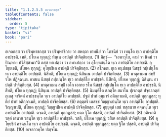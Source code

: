 ```yaml
---
title: "1.1.2.5.5 อเจลกวคฺค"
tableOfContents: false
sidebar:
  order: 5
type: "tipitaka"
basket: "vi"
book: "pari"
---
```



<DynamicBreadcrumb />

<Division number="169" book="pari">

<Paragraph number="429" book="pari">
อเจลกสฺส วา ปริพฺพาชกสฺส วา ปริพฺพาชิกาย วา สหตฺถา ขาทนียํ วา โภชนียํ วา เทนฺโต ทฺเว อาปตฺติโย อาปชฺชติ. เทติ, ปโยเค ทุกฺกฏํ; ทินฺเน อาปตฺติ ปาจิตฺติยสฺส. (1)
</Paragraph>

<Paragraph number="430" book="pari">
ภิกฺขุํ—  “เอหาวุโส, คามํ วา นิคมํ วา ปิณฺฑาย ปวิสิสฺสามา”ติ ตสฺส ทาเปตฺวา วา อทาเปตฺวา วา อุโยฺยเชนฺโต ทฺเว อาปตฺติโย อาปชฺชติ. อุโยฺยเชติ, ปโยเค ทุกฺกฏํ; อุโยฺยชิเต อาปตฺติ ปาจิตฺติยสฺส. (2)
</Paragraph>

<Paragraph number="431" book="pari">
สโภชเน กุเล อนุปขชฺช นิสชฺชํ กปฺเปนฺโต ทฺเว อาปตฺติโย อาปชฺชติ. นิสีทติ, ปโยเค ทุกฺกฏํ; นิสินฺเน อาปตฺติ ปาจิตฺติยสฺส. (3)
</Paragraph>

<Paragraph number="432" book="pari">
มาตุคาเมน สทฺธิํ รโห ปฏิจฺฉนฺเน อาสเน นิสชฺชํ กปฺเปนฺโต ทฺเว อาปตฺติโย อาปชฺชติ. นิสีทติ, ปโยเค ทุกฺกฏํ; นิสินฺเน อาปตฺติ ปาจิตฺติยสฺส. (4)
</Paragraph>

<Paragraph number="433" book="pari">
มาตุคาเมน สทฺธิํ เอโก เอกาย รโห นิสชฺชํ กปฺเปนฺโต ทฺเว อาปตฺติโย อาปชฺชติ. นิสีทติ, ปโยเค ทุกฺกฏํ; นิสินฺเน อาปตฺติ ปาจิตฺติยสฺส. (5)
</Paragraph>

<Paragraph number="434" book="pari">
นิมนฺติโต สภตฺโต สมาโน ปุเรภตฺตํ ปจฺฉาภตฺตํ กุเลสุ จาริตฺตํ อาปชฺชนฺโต ทฺเว อาปตฺติโย อาปชฺชติ. ปฐมํ ปาทํ อุมฺมารํ อติกฺกาเมติ, อาปตฺติ ทุกฺกฏสฺส; ทุติยํ ปาทํ อติกฺกาเมติ, อาปตฺติ ปาจิตฺติยสฺส. (6)
</Paragraph>

<Paragraph number="435" book="pari">
ตตุตฺตริ เภสชฺชํ วิญฺญาเปนฺโต ทฺเว อาปตฺติโย อาปชฺชติ. วิญฺญาเปติ, ปโยเค ทุกฺกฏํ; วิญฺญาปิเต อาปตฺติ ปาจิตฺติยสฺส. (7)
</Paragraph>

<Paragraph number="436" book="pari">
อุยฺยุตฺตํ เสนํ ทสฺสนาย คจฺฉนฺโต ทฺเว อาปตฺติโย อาปชฺชติ. คจฺฉติ, อาปตฺติ ทุกฺกฏสฺส; ยตฺถ ฐิโต ปสฺสติ, อาปตฺติ ปาจิตฺติยสฺส. (8)
</Paragraph>

<Paragraph number="437" book="pari">
อติเรกติรตฺตํ เสนาย วสนฺโต ทฺเว อาปตฺติโย อาปชฺชติ. วสติ, ปโยเค ทุกฺกฏํ; วสิเต อาปตฺติ ปาจิตฺติยสฺส. (9)
</Paragraph>

<Paragraph number="438" book="pari">
อุโยฺยธิกํ คจฺฉนฺโต ทฺเว อาปตฺติโย อาปชฺชติ. คจฺฉติ, อาปตฺติ ทุกฺกฏสฺส; ยตฺถ ฐิโต ปสฺสติ, อาปตฺติ ปาจิตฺติยสฺส. (10)

</Paragraph>
</Division>

<Paragraph number="439" type="center" book="pari">
อเจลกวคฺโค ปญฺจโม.
</Paragraph>